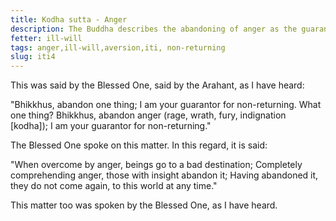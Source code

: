```yaml
---
title: Kodha sutta - Anger
description: The Buddha describes the abandoning of anger as the guarantee for non-returning.
fetter: ill-will
tags: anger,ill-will,aversion,iti, non-returning
slug: iti4
---
```


This was said by the Blessed One, said by the Arahant, as I have heard:

"Bhikkhus, abandon one thing; I am your guarantor for non-returning. What one thing? Bhikkhus, abandon anger (rage, wrath, fury, indignation [kodha]); I am your guarantor for non-returning."

The Blessed One spoke on this matter. In this regard, it is said:

"When overcome by anger,
beings go to a bad destination;
Completely comprehending anger,
those with insight abandon it;
Having abandoned it, they do not come again,
to this world at any time."

This matter too was spoken by the Blessed One, as I have heard.